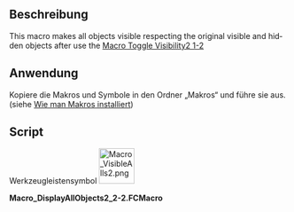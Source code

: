 <languages/>

<div lang="en" dir="ltr" class="mw-content-ltr">
{{Macro
|Name=Macro Toggle Visibility2 2-2
|translate=Macro Toggle Visibility2 2-2
|Icon=Macro_VisibleAlls2.png
|Description={{ColoredParagraph|DarkRed|Yellow|This macro must be used with '''Macro_Toggle_Visibility2_1-2'''}}<br/>This macro makes all objects visible respecting the original visible and hidden objects after use the [[Macro_Toggle_Visibility2_1-2|Macro Toggle Visibility2 1-2]]
|Author=openfablab
|Version=00.02b
|Date=2017-07-27
|FCVersion=All
|Download=[https://wiki.freecad.org/images/e/ec/Macro_VisibleAlls2.png ToolBar Icon]
|SeeAlso=[[Macro_Toggle_Visibility2_1-2|Macro Toggle Visibility2 1-2]]<br/>[[Macro_Toggle_Visibility|Macro Toggle Visibility]]
}}
</div>

<span id="Description"></span>
==Beschreibung==

<div lang="en" dir="ltr" class="mw-content-ltr">
{{ColoredText|This macro must be used with '''[[Macro_Toggle_Visibility2_1-2|Macro Toggle Visibility2 1-2]]'''}}
</div>

<div lang="en" dir="ltr" class="mw-content-ltr">
This macro makes all objects visible respecting the original visible and hidden objects after use the [[Macro_Toggle_Visibility2_1-2|Macro Toggle Visibility2 1-2]]
</div>

<span id="Usage"></span>
==Anwendung==

Kopiere die Makros und Symbole in den Ordner „Makros“ und führe sie aus. (siehe [[How_to_install_macros/de|Wie man Makros installiert]])

<div lang="en" dir="ltr" class="mw-content-ltr">
==Script==
</div>

Werkzeugleistensymbol [[File:Macro_VisibleAlls2.png|64px]]

'''Macro_DisplayAllObjects2_2-2.FCMacro'''

{{MacroCode|code=

import FreeCAD
#original name "Macro_VisibleAlls" pratical name "Macro_Toggle_Visibility2_2-2" "Macro_Toggle_Visibility2_1-2" associate with "Macro_Toggle_Visibility2_2-2"
__title__="Macro_DisplayAllObjects2_2-2"
__author__ = "openfablab"
__url__     = "https://freecad.org/index-fr.html"
__version__ = "00.00b"
__date__    = "27/07/2017"

try:
    for ShapeNameObj in FreeCAD.actual:   # displyed alls objects
        #print ShapeNameObj
        FreeCADGui.ActiveDocument.getObject(ShapeNameObj).Visibility = True
except Exception:
    None }}